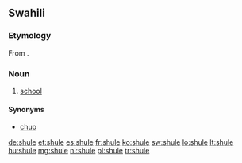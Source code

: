 ==Swahili==

===Etymology===
From {{etyl|de|sw}} {{term|lang=de|Schule}}.

===Noun===
{{sw-noun}}

# [[school]]

====Synonyms====
* [[chuo]]

[[de:shule]]
[[et:shule]]
[[es:shule]]
[[fr:shule]]
[[ko:shule]]
[[sw:shule]]
[[lo:shule]]
[[lt:shule]]
[[hu:shule]]
[[mg:shule]]
[[nl:shule]]
[[pl:shule]]
[[tr:shule]]